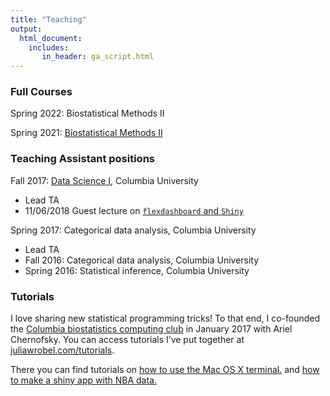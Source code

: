 ```yaml
---
title: "Teaching"
output: 
  html_document:
    includes:
       in_header: ga_script.html
---
```


<link rel="stylesheet" href="academicons.css"/>
<link rel="stylesheet" href="styles.css" type="text/css">

### Full Courses

Spring 2022: Biostatistical Methods II

Spring 2021: [Biostatistical Methods II](https://www.youtube.com/channel/UCe2ytyjAsZbRpFytpxKL4zg/videos)  

### Teaching Assistant positions

Fall 2017: [Data Science I](http://jeffgoldsmith.com/DSI/), Columbia University

* Lead TA
* 11/06/2018 Guest lecture on [`flexdashboard` and `Shiny`](http://jeffgoldsmith.com/DSI/shiny.html)
    
Spring 2017: Categorical data analysis, Columbia University 

* Lead TA
* Fall 2016: Categorical data analysis, Columbia University 
* Spring 2016: Statistical inference, Columbia University

### Tutorials

I love sharing new statistical programming tricks! To that end, I co-founded the [Columbia biostatistics computing club](https://columbia-computing-club.github.io/) in January 2017 with Ariel Chernofsky. You can access tutorials I've put together at [juliawrobel.com/tutorials](http://juliawrobel.com/tutorials/).

There you can find tutorials on [how to use the Mac OS X terminal.](http://juliawrobel.com/tutorials/osx_terminal.html) and [how to make a shiny app with NBA data.](http://juliawrobel.com/tutorials/shiny_tutorial_nba.html)

